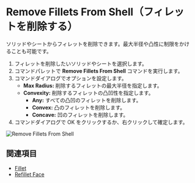
<Reference shortcut="" command="Remove Fillets From Shell" button="" />

# Remove Fillets From Shell（フィレットを削除する）

ソリッドやシートからフィレットを削除できます。最大半径や凸性に制限をかけることも可能です。

1. フィレットを削除したいソリッドやシートを選択します。
2. コマンドパレットで **Remove Fillets From Shell** コマンドを実行します。
3. コマンドダイアログでオプションを設定します。
    - **Max Radius:** 削除するフィレットの最大半径を指定します。
    - **Convexity:** 削除するフィレットの凸凹性を指定します。
        - **Any:** すべての凸凹のフィレットを削除します。
        - **Convex:** 凸のフィレットを削除します。
        - **Concave:** 凹のフィレットを削除します。
4. コマンドダイアログで OK をクリックするか、右クリックして確定します。

![Remove Fillets From Shell](/img/remove-fillets-from-shell.gif)

## 関連項目
- [Fillet](./fillet)
- [Refillet Face](./refillet-face)